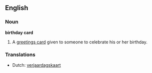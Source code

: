==English==
===Noun===
'''birthday card'''

#A [[greetings card]] given to someone to celebrate his or her birthday.

===Translations===

*Dutch: [[verjaardagskaart]]